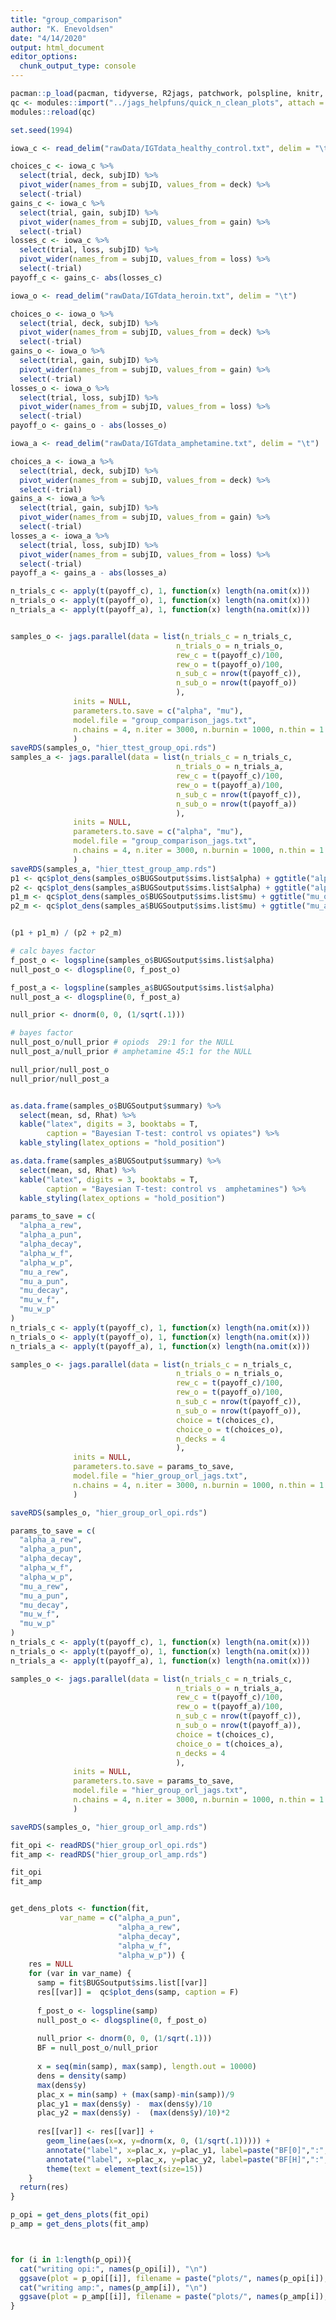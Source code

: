 ```yaml
---
title: "group_comparison"
author: "K. Enevoldsen"
date: "4/14/2020"
output: html_document
editor_options: 
  chunk_output_type: console
---
```



```r
pacman::p_load(pacman, tidyverse, R2jags, patchwork, polspline, knitr, kableExtra)
qc <- modules::import("../jags_helpfuns/quick_n_clean_plots", attach = T, doc = T)
modules::reload(qc)

set.seed(1994)
```


```r
iowa_c <- read_delim("rawData/IGTdata_healthy_control.txt", delim = "\t")

choices_c <- iowa_c %>%
  select(trial, deck, subjID) %>%
  pivot_wider(names_from = subjID, values_from = deck) %>%
  select(-trial)
gains_c <- iowa_c %>%
  select(trial, gain, subjID) %>%
  pivot_wider(names_from = subjID, values_from = gain) %>%
  select(-trial)
losses_c <- iowa_c %>%
  select(trial, loss, subjID) %>%
  pivot_wider(names_from = subjID, values_from = loss) %>%
  select(-trial)
payoff_c <- gains_c- abs(losses_c)

iowa_o <- read_delim("rawData/IGTdata_heroin.txt", delim = "\t")

choices_o <- iowa_o %>%
  select(trial, deck, subjID) %>%
  pivot_wider(names_from = subjID, values_from = deck) %>%
  select(-trial)
gains_o <- iowa_o %>%
  select(trial, gain, subjID) %>%
  pivot_wider(names_from = subjID, values_from = gain) %>%
  select(-trial)
losses_o <- iowa_o %>%
  select(trial, loss, subjID) %>%
  pivot_wider(names_from = subjID, values_from = loss) %>%
  select(-trial)
payoff_o <- gains_o - abs(losses_o)

iowa_a <- read_delim("rawData/IGTdata_amphetamine.txt", delim = "\t")

choices_a <- iowa_a %>%
  select(trial, deck, subjID) %>%
  pivot_wider(names_from = subjID, values_from = deck) %>%
  select(-trial)
gains_a <- iowa_a %>%
  select(trial, gain, subjID) %>%
  pivot_wider(names_from = subjID, values_from = gain) %>%
  select(-trial)
losses_a <- iowa_a %>%
  select(trial, loss, subjID) %>%
  pivot_wider(names_from = subjID, values_from = loss) %>%
  select(-trial)
payoff_a <- gains_a - abs(losses_a)
```


```r

n_trials_c <- apply(t(payoff_c), 1, function(x) length(na.omit(x)))
n_trials_o <- apply(t(payoff_o), 1, function(x) length(na.omit(x)))
n_trials_a <- apply(t(payoff_a), 1, function(x) length(na.omit(x)))


samples_o <- jags.parallel(data = list(n_trials_c = n_trials_c,
                                     n_trials_o = n_trials_o,
                                     rew_c = t(payoff_c)/100,
                                     rew_o = t(payoff_o)/100,
                                     n_sub_c = nrow(t(payoff_c)),
                                     n_sub_o = nrow(t(payoff_o))
                                     ),
              inits = NULL, 
              parameters.to.save = c("alpha", "mu"), 
              model.file = "group_comparison_jags.txt",
              n.chains = 4, n.iter = 3000, n.burnin = 1000, n.thin = 1 # warm-up
              )
saveRDS(samples_o, "hier_ttest_group_opi.rds")
samples_a <- jags.parallel(data = list(n_trials_c = n_trials_c,
                                     n_trials_o = n_trials_a,
                                     rew_c = t(payoff_c)/100,
                                     rew_o = t(payoff_a)/100,
                                     n_sub_c = nrow(t(payoff_c)),
                                     n_sub_o = nrow(t(payoff_a))
                                     ),
              inits = NULL, 
              parameters.to.save = c("alpha", "mu"), 
              model.file = "group_comparison_jags.txt",
              n.chains = 4, n.iter = 3000, n.burnin = 1000, n.thin = 1 # warm-up
              )
saveRDS(samples_a, "hier_ttest_group_amp.rds")
p1 <- qc$plot_dens(samples_o$BUGSoutput$sims.list$alpha) + ggtitle("alpha_opiods")
p2 <- qc$plot_dens(samples_a$BUGSoutput$sims.list$alpha) + ggtitle("alpha_amphetamine")
p1_m <- qc$plot_dens(samples_o$BUGSoutput$sims.list$mu) + ggtitle("mu_opiods")
p2_m <- qc$plot_dens(samples_a$BUGSoutput$sims.list$mu) + ggtitle("mu_amphetamine")


(p1 + p1_m) / (p2 + p2_m)

# calc bayes factor
f_post_o <- logspline(samples_o$BUGSoutput$sims.list$alpha)
null_post_o <- dlogspline(0, f_post_o)

f_post_a <- logspline(samples_a$BUGSoutput$sims.list$alpha)
null_post_a <- dlogspline(0, f_post_a)

null_prior <- dnorm(0, 0, (1/sqrt(.1)))

# bayes factor
null_post_o/null_prior # opiods  29:1 for the NULL
null_post_a/null_prior # amphetamine 45:1 for the NULL

null_prior/null_post_o
null_prior/null_post_a


as.data.frame(samples_o$BUGSoutput$summary) %>% 
  select(mean, sd, Rhat) %>% 
  kable("latex", digits = 3, booktabs = T,
        caption = "Bayesian T-test: control vs opiates") %>% 
  kable_styling(latex_options = "hold_position")

as.data.frame(samples_a$BUGSoutput$summary) %>% 
  select(mean, sd, Rhat) %>% 
  kable("latex", digits = 3, booktabs = T,
        caption = "Bayesian T-test: control vs  amphetamines") %>% 
  kable_styling(latex_options = "hold_position")
```


```r
params_to_save = c(
  "alpha_a_rew",
  "alpha_a_pun",
  "alpha_decay",
  "alpha_w_f",
  "alpha_w_p",
  "mu_a_rew",
  "mu_a_pun",
  "mu_decay",
  "mu_w_f",
  "mu_w_p"
)
n_trials_c <- apply(t(payoff_c), 1, function(x) length(na.omit(x)))
n_trials_o <- apply(t(payoff_o), 1, function(x) length(na.omit(x)))
n_trials_a <- apply(t(payoff_a), 1, function(x) length(na.omit(x)))

samples_o <- jags.parallel(data = list(n_trials_c = n_trials_c,
                                     n_trials_o = n_trials_o,
                                     rew_c = t(payoff_c)/100,
                                     rew_o = t(payoff_o)/100,
                                     n_sub_c = nrow(t(payoff_c)),
                                     n_sub_o = nrow(t(payoff_o)),
                                     choice = t(choices_c),
                                     choice_o = t(choices_o),
                                     n_decks = 4
                                     ),
              inits = NULL, 
              parameters.to.save = params_to_save, 
              model.file = "hier_group_orl_jags.txt",
              n.chains = 4, n.iter = 3000, n.burnin = 1000, n.thin = 1 # warm-up
              )

saveRDS(samples_o, "hier_group_orl_opi.rds")

```

```r
params_to_save = c(
  "alpha_a_rew",
  "alpha_a_pun",
  "alpha_decay",
  "alpha_w_f",
  "alpha_w_p",
  "mu_a_rew",
  "mu_a_pun",
  "mu_decay",
  "mu_w_f",
  "mu_w_p"
)
n_trials_c <- apply(t(payoff_c), 1, function(x) length(na.omit(x)))
n_trials_o <- apply(t(payoff_o), 1, function(x) length(na.omit(x)))
n_trials_a <- apply(t(payoff_a), 1, function(x) length(na.omit(x)))

samples_o <- jags.parallel(data = list(n_trials_c = n_trials_c,
                                     n_trials_o = n_trials_a,
                                     rew_c = t(payoff_c)/100,
                                     rew_o = t(payoff_a)/100,
                                     n_sub_c = nrow(t(payoff_c)),
                                     n_sub_o = nrow(t(payoff_a)),
                                     choice = t(choices_c),
                                     choice_o = t(choices_a),
                                     n_decks = 4
                                     ),
              inits = NULL, 
              parameters.to.save = params_to_save, 
              model.file = "hier_group_orl_jags.txt",
              n.chains = 4, n.iter = 3000, n.burnin = 1000, n.thin = 1 # warm-up
              )

saveRDS(samples_o, "hier_group_orl_amp.rds")

```

```r
fit_opi <- readRDS("hier_group_orl_opi.rds")
fit_amp <- readRDS("hier_group_orl_amp.rds")

fit_opi
fit_amp


get_dens_plots <- function(fit,
           var_name = c("alpha_a_pun",
                        "alpha_a_rew",
                        "alpha_decay",
                        "alpha_w_f",
                        "alpha_w_p")) {
    res = NULL
    for (var in var_name) {
      samp = fit$BUGSoutput$sims.list[[var]]
      res[[var]] =  qc$plot_dens(samp, caption = F)
      
      f_post_o <- logspline(samp)
      null_post_o <- dlogspline(0, f_post_o)
      
      null_prior <- dnorm(0, 0, (1/sqrt(.1)))
      BF = null_post_o/null_prior
      
      x = seq(min(samp), max(samp), length.out = 10000)
      dens = density(samp)
      max(dens$y)
      plac_x = min(samp) + (max(samp)-min(samp))/9
      plac_y1 = max(dens$y) -  max(dens$y)/10
      plac_y2 = max(dens$y) -  (max(dens$y)/10)*2
      
      res[[var]] <- res[[var]] + 
        geom_line(aes(x=x, y=dnorm(x, 0, (1/sqrt(.1))))) + 
        annotate("label", x=plac_x, y=plac_y1, label=paste("BF[0]",":", signif(BF, 3), sep=" "), parse=T)+
        annotate("label", x=plac_x, y=plac_y2, label=paste("BF[H]",":", signif(1/BF, 3), sep=" "), parse=T) +
        theme(text = element_text(size=15))
    }
  return(res)
}

p_opi = get_dens_plots(fit_opi)
p_amp = get_dens_plots(fit_amp)



for (i in 1:length(p_opi)){
  cat("writing opi:", names(p_opi[i]), "\n")
  ggsave(plot = p_opi[[i]], filename = paste("plots/", names(p_opi[i]), "_opi", ".png", sep = ""))
  cat("writing amp:", names(p_amp[i]), "\n")
  ggsave(plot = p_amp[[i]], filename = paste("plots/", names(p_amp[i]), "_amp", ".png", sep = ""))
}

```












